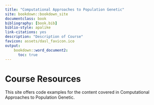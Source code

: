 ```yaml
---
title: "Computational Approaches to Population Genetic"
site: bookdown::bookdown_site
documentclass: book
bibliography: [book.bib]
biblio-style: apalike
link-citations: yes
description: "Description of Course"
favicon: assets/dasl_favicon.ico
output:
    bookdown::word_document2:
      toc: true
---
```


# Course Resources 

This site offers code examples for the content covered in Computational Approaches to Population Genetic.   
